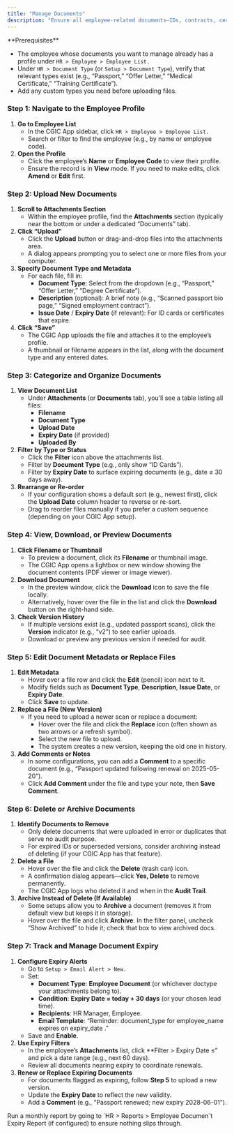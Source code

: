 ```yaml
---
title: "Manage Documents"
description: "Ensure all employee-related documents—IDs, contracts, certificates, and more—are uploaded, organized, and tracked in the CGIC App so HR and managers have a centralized, audit-ready repository."
---
```


<Info>
  **Prerequisites**

  - The employee whose documents you want to manage already has a profile under `HR > Employee > Employee List.`
  - Under `HR > Document Type` (or `Setup > Document Type`), verify that relevant types exist (e.g., “Passport,” “Offer Letter,” “Medical Certificate,” “Training Certificate”).
  - Add any custom types you need before uploading files.
</Info>

### Step 1: Navigate to the Employee Profile

1. **Go to Employee List**
   - In the CGIC App sidebar, click `HR > Employee > Employee List.`
   - Search or filter to find the employee (e.g., by name or employee code).
2. **Open the Profile**
   - Click the employee’s **Name** or **Employee Code** to view their profile.
   - Ensure the record is in **View** mode. If you need to make edits, click **Amend** or **Edit** first.

### Step 2: Upload New Documents

1. **Scroll to Attachments Section**
   - Within the employee profile, find the **Attachments** section (typically near the bottom or under a dedicated “Documents” tab).
2. **Click “Upload”**
   - Click the **Upload** button or drag-and-drop files into the attachments area.
   - A dialog appears prompting you to select one or more files from your computer.
3. **Specify Document Type and Metadata**
   - For each file, fill in:
     - **Document Type**: Select from the dropdown (e.g., “Passport,” “Offer Letter,” “Degree Certificate”).
     - **Description** (optional): A brief note (e.g., “Scanned passport bio page,” “Signed employment contract”).
     - **Issue Date** / **Expiry Date** (if relevant): For ID cards or certificates that expire.
4. **Click “Save”**
   - The CGIC App uploads the file and attaches it to the employee’s profile.
   - A thumbnail or filename appears in the list, along with the document type and any entered dates.

### Step 3: Categorize and Organize Documents

1. **View Document List**
   - Under **Attachments** (or **Documents** tab), you’ll see a table listing all files:
     - **Filename**
     - **Document Type**
     - **Upload Date**
     - **Expiry Date** (if provided)
     - **Uploaded By**
2. **Filter by Type or Status**
   - Click the **Filter** icon above the attachments list.
   - Filter by **Document Type** (e.g., only show “ID Cards”).
   - Filter by **Expiry Date** to surface expiring documents (e.g., date ≤ 30 days away).
3. **Rearrange or Re-order**
   - If your configuration shows a default sort (e.g., newest first), click the **Upload Date** column header to reverse or re-sort.
   - Drag to reorder files manually if you prefer a custom sequence (depending on your CGIC App setup).

### Step 4: View, Download, or Preview Documents

1. **Click Filename or Thumbnail**
   - To preview a document, click its **Filename** or thumbnail image.
   - The CGIC App opens a lightbox or new window showing the document contents (PDF viewer or image viewer).
2. **Download Document**
   - In the preview window, click the **Download** icon to save the file locally.
   - Alternatively, hover over the file in the list and click the **Download** button on the right-hand side.
3. **Check Version History**
   - If multiple versions exist (e.g., updated passport scans), click the **Version** indicator (e.g., “v2”) to see earlier uploads.
   - Download or preview any previous version if needed for audit.

### Step 5: Edit Document Metadata or Replace Files

1. **Edit Metadata**
   - Hover over a file row and click the **Edit** (pencil) icon next to it.
   - Modify fields such as **Document Type**, **Description**, **Issue Date**, or **Expiry Date**.
   - Click **Save** to update.
2. **Replace a File (New Version)**
   - If you need to upload a newer scan or replace a document:
     - Hover over the file and click the **Replace** icon (often shown as two arrows or a refresh symbol).
     - Select the new file to upload.
     - The system creates a new version, keeping the old one in history.
3. **Add Comments or Notes**
   - In some configurations, you can add a **Comment** to a specific document (e.g., “Passport updated following renewal on 2025-05-20”).
   - Click **Add Comment** under the file and type your note, then **Save Comment**.

### Step 6: Delete or Archive Documents

1. **Identify Documents to Remove**
   - Only delete documents that were uploaded in error or duplicates that serve no audit purpose.
   - For expired IDs or superseded versions, consider archiving instead of deleting (if your CGIC App has that feature).
2. **Delete a File**
   - Hover over the file and click the **Delete** (trash can) icon.
   - A confirmation dialog appears—click **Yes, Delete** to remove permanently.
   - The CGIC App logs who deleted it and when in the **Audit Trail**.
3. **Archive Instead of Delete (If Available)**
   - Some setups allow you to **Archive** a document (removes it from default view but keeps it in storage).
   - Hover over the file and click **Archive**. In the filter panel, uncheck “Show Archived” to hide it; check that box to view archived docs.

### Step 7: Track and Manage Document Expiry

1. **Configure Expiry Alerts**
   - Go to `Setup > Email Alert > New.`
   - Set:
     - **Document Type**: **Employee Document** (or whichever doctype your attachments belong to).
     - **Condition**: **Expiry Date = today \+ 30 days** (or your chosen lead time).
     - **Recipients**: HR Manager, Employee.
     - **Email Template**: “Reminder:  document_type  for  employee_name  expires on  expiry_date .”
   - Save and **Enable**.
2. **Use Expiry Filters**
   - In the employee’s **Attachments** list, click \*\*Filter \> Expiry Date ≤” and pick a date range (e.g., next 60 days).
   - Review all documents nearing expiry to coordinate renewals.
3. **Renew or Replace Expiring Documents**
   - For documents flagged as expiring, follow **Step 5** to upload a new version.
   - Update the **Expiry Date** to reflect the new validity.
   - Add a **Comment** (e.g., “Passport renewed; new expiry 2028-06-01”).

<Tip>
  Run a monthly report by going to `HR > Reports > Employee Documen`t Expiry Report (if configured) to ensure nothing slips through.
</Tip>
